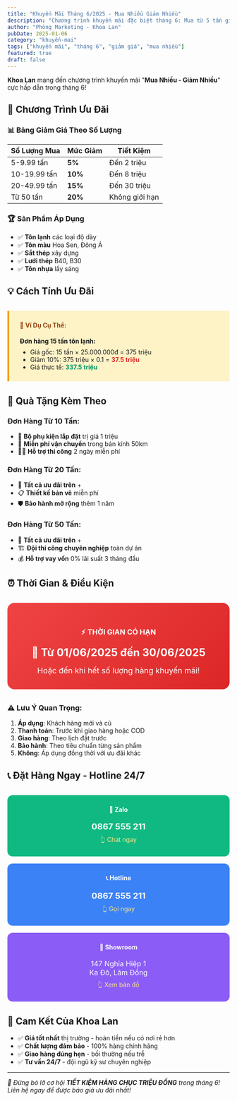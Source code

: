 ```yaml
---
title: "Khuyến Mãi Tháng 6/2025 - Mua Nhiều Giảm Nhiều"
description: "Chương trình khuyến mãi đặc biệt tháng 6: Mua từ 5 tấn giảm 5%, từ 10 tấn giảm 10%. Áp dụng cho tất cả sản phẩm tôn sắt thép."
author: "Phòng Marketing - Khoa Lan"
pubDate: 2025-01-06
category: "khuyến-mai"
tags: ["khuyến mãi", "tháng 6", "giảm giá", "mua nhiều"]
featured: true
draft: false
---
```



**Khoa Lan** mang đến chương trình khuyến mãi "**Mua Nhiều - Giảm Nhiều**" cực hấp dẫn trong tháng 6!

## 🎯 Chương Trình Ưu Đãi

### 📊 Bảng Giảm Giá Theo Số Lượng

| Số Lượng Mua | Mức Giảm | Tiết Kiệm |
|--------------|----------|-----------|
| 5-9.99 tấn | **5%** | Đến 2 triệu |
| 10-19.99 tấn | **10%** | Đến 8 triệu |
| 20-49.99 tấn | **15%** | Đến 30 triệu |
| Từ 50 tấn | **20%** | Không giới hạn |

### 🏆 Sản Phẩm Áp Dụng

- ✅ **Tôn lạnh** các loại độ dày
- ✅ **Tôn màu** Hoa Sen, Đông Á
- ✅ **Sắt thép** xây dựng
- ✅ **Lưới thép** B40, B30
- ✅ **Tôn nhựa** lấy sáng

## 💡 Cách Tính Ưu Đãi

<div style="background: #fef3c7; border-left: 4px solid #f59e0b; padding: 1.5rem; margin: 2rem 0;">
  <h4 style="color: #92400e; margin-top: 0;">📝 Ví Dụ Cụ Thể:</h4>
  <p style="margin-bottom: 0.5rem;"><strong>Đơn hàng 15 tấn tôn lạnh:</strong></p>
  <ul style="margin: 0;">
    <li>Giá gốc: 15 tấn × 25.000.000đ = 375 triệu</li>
    <li>Giảm 10%: 375 triệu × 0.1 = <strong style="color: #dc2626;">37.5 triệu</strong></li>
    <li>Giá thực tế: <strong style="color: #059669;">337.5 triệu</strong></li>
  </ul>
</div>

## 🎁 Quà Tặng Kèm Theo

### Đơn Hàng Từ 10 Tấn:
- 🔧 **Bộ phụ kiện lắp đặt** trị giá 1 triệu
- 🚚 **Miễn phí vận chuyển** trong bán kính 50km
- 👨‍🔧 **Hỗ trợ thi công** 2 ngày miễn phí

### Đơn Hàng Từ 20 Tấn:
- 🎯 **Tất cả ưu đãi trên** +
- 📋 **Thiết kế bản vẽ** miễn phí
- 🛡️ **Bảo hành mở rộng** thêm 1 năm

### Đơn Hàng Từ 50 Tấn:
- 🌟 **Tất cả ưu đãi trên** +
- 🏗️ **Đội thi công chuyên nghiệp** toàn dự án
- 💰 **Hỗ trợ vay vốn** 0% lãi suất 3 tháng đầu

## ⏰ Thời Gian & Điều Kiện

<div style="background: linear-gradient(135deg, #ef4444 0%, #dc2626 100%); color: white; padding: 2rem; border-radius: 1rem; text-align: center; margin: 2rem 0;">
  <h3 style="color: white; margin-bottom: 1rem;">⚡ THỜI GIAN CÓ HẠN</h3>
  <p style="font-size: 1.5rem; font-weight: bold; margin: 1rem 0;">
    📅 Từ 01/06/2025 đến 30/06/2025
  </p>
  <p style="margin: 0; font-size: 1.1rem;">
    Hoặc đến khi hết số lượng hàng khuyến mãi!
  </p>
</div>

### ⚠️ Lưu Ý Quan Trọng:

1. **Áp dụng**: Khách hàng mới và cũ
2. **Thanh toán**: Trước khi giao hàng hoặc COD
3. **Giao hàng**: Theo lịch đặt trước
4. **Bảo hành**: Theo tiêu chuẩn từng sản phẩm
5. **Không**: Áp dụng đồng thời với ưu đãi khác

## 📞 Đặt Hàng Ngay - Hotline 24/7

<div style="display: grid; grid-template-columns: repeat(auto-fit, minmax(250px, 1fr)); gap: 1rem; margin: 2rem 0;">
  <div style="background: #10b981; color: white; padding: 1.5rem; border-radius: 12px; text-align: center;">
    <h4 style="color: white; margin-top: 0;">📱 Zalo</h4>
    <p style="font-size: 1.2rem; font-weight: bold; margin: 0.5rem 0;">0867 555 211</p>
    <a href="https://zalo.me/0867555211" style="color: #fde68a; text-decoration: none;">👆 Chat ngay</a>
  </div>
  
  <div style="background: #3b82f6; color: white; padding: 1.5rem; border-radius: 12px; text-align: center;">
    <h4 style="color: white; margin-top: 0;">📞 Hotline</h4>
    <p style="font-size: 1.2rem; font-weight: bold; margin: 0.5rem 0;">0867 555 211</p>
    <a href="tel:0867555211" style="color: #fde68a; text-decoration: none;">👆 Gọi ngay</a>
  </div>
  
  <div style="background: #8b5cf6; color: white; padding: 1.5rem; border-radius: 12px; text-align: center;">
    <h4 style="color: white; margin-top: 0;">🏢 Showroom</h4>
    <p style="font-size: 1rem; margin: 0.5rem 0;">147 Nghĩa Hiệp 1<br/>Ka Đô, Lâm Đồng</p>
    <a href="/contact" style="color: #fde68a; text-decoration: none;">👆 Xem bản đồ</a>
  </div>
</div>

## 🤝 Cam Kết Của Khoa Lan

- ✅ **Giá tốt nhất** thị trường - hoàn tiền nếu có nơi rẻ hơn
- ✅ **Chất lượng đảm bảo** - 100% hàng chính hãng
- ✅ **Giao hàng đúng hẹn** - bồi thường nếu trễ
- ✅ **Tư vấn 24/7** - đội ngũ kỹ sư chuyên nghiệp

---

*🎯 Đừng bỏ lỡ cơ hội **TIẾT KIỆM HÀNG CHỤC TRIỆU ĐỒNG** trong tháng 6! Liên hệ ngay để được báo giá ưu đãi nhất!* 